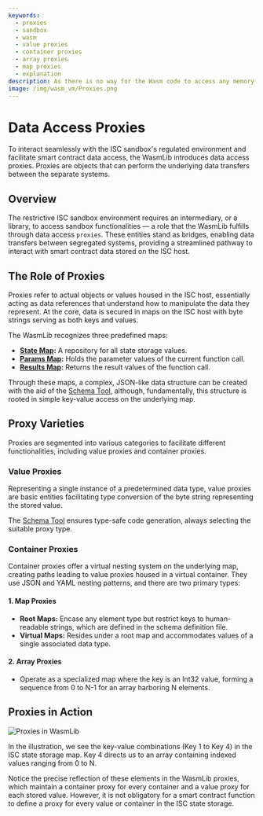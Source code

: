 ```yaml
---
keywords:
  - proxies
  - sandbox
  - wasm
  - value proxies
  - container proxies
  - array proxies
  - map proxies
  - explanation
description: As there is no way for the Wasm code to access any memory outside its own memory space, the WasmLib interface provides a number of proxies to make accessing data within the ISC sandbox as seamless as possible.
image: /img/wasm_vm/Proxies.png
---
```


# Data Access Proxies

To interact seamlessly with the ISC sandbox's regulated environment and facilitate smart contract data access,
the WasmLib introduces data access proxies.
Proxies are objects that can perform the underlying data transfers between the
separate systems.

## Overview

The restrictive ISC sandbox environment requires an intermediary, or a library, to access sandbox functionalities — a role that the WasmLib fulfills through data access `proxies`.
These entities stand as bridges, enabling data transfers between segregated systems, providing a streamlined pathway to interact with smart contract data stored on the ISC host.

## The Role of Proxies

Proxies refer to actual objects or values housed in the ISC host,
essentially acting as data references that understand how to manipulate the data they represent.
At the core, data is secured in maps on the ISC host with byte strings serving as both keys and values.

The WasmLib recognizes three predefined maps:

- **[State Map](../schema-tool/state.mdx):** A repository for all state storage values.
- **[Params Map](params.mdx):** Holds the parameter values of the current function call.
- **[Results Map](results.mdx):** Returns the result values of the function call.

Through these maps, a complex,
JSON-like data structure can be created with the aid of the [Schema Tool](../schema-tool/usage.mdx),
although, fundamentally, this structure is rooted in simple key-value access on the underlying map.

## Proxy Varieties

Proxies are segmented into various categories to facilitate different functionalities, including value proxies and container proxies.

### Value Proxies

Representing a single instance of a predetermined data type,
value proxies are basic entities facilitating type conversion of the byte string representing the stored value.

The [Schema Tool](../schema-tool/usage.mdx) ensures type-safe code generation, always selecting the suitable proxy type.

### Container Proxies

Container proxies offer a virtual nesting system on the underlying map,
creating paths leading to value proxies housed in a virtual container.
They use JSON and YAML nesting patterns, and there are two primary types:

#### 1. Map Proxies

- **Root Maps:** Encase any element type but restrict keys to human-readable strings, which are defined in the schema definition file.
- **Virtual Maps:** Resides under a root map and accommodates values of a single associated data type.

#### 2. Array Proxies

- Operate as a specialized map where the key is an Int32 value, forming a sequence from 0 to N-1 for an array harboring N elements.

## Proxies in Action

![Proxies in WasmLib](/img/wasm_vm/Proxies.png)

In the illustration, we see the key-value combinations (Key 1 to Key 4) in the ISC state storage map. Key 4 directs us to an array containing indexed values ranging from 0 to N.

Notice the precise reflection of these elements in the WasmLib proxies,
which maintain a container proxy for every container and a value proxy for each stored value.
However, it is not obligatory for a smart contract function to define a proxy for every value or container in the ISC state storage.
